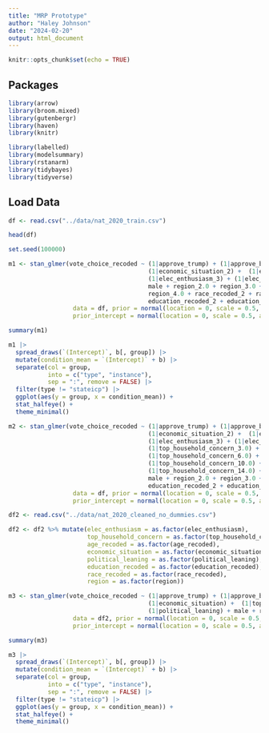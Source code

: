 ```yaml
---
title: "MRP Prototype"
author: "Haley Johnson"
date: "2024-02-20"
output: html_document
---
```


```r
knitr::opts_chunk$set(echo = TRUE)
```

## Packages
```r
library(arrow)
library(broom.mixed)
library(gutenbergr)
library(haven)
library(knitr)

library(labelled)
library(modelsummary)
library(rstanarm)
library(tidybayes)
library(tidyverse)
```

## Load Data

```r
df <- read.csv("../data/nat_2020_train.csv")
```


```r
head(df)
```

```r
set.seed(100000)
```



```r
m1 <- stan_glmer(vote_choice_recoded ~ (1|approve_trump) + (1|approve_biden) + (1|optimistic) + (1|focused_imp_issues) + 
                                       (1|economic_situation_2) +  (1|economic_situation_3) + (1|elec_enthusiasm_2) + 
                                       (1|elec_enthusiasm_3) + (1|elec_enthusiasm_9) + 
                                       male + region_2.0 + region_3.0 + 
                                       region_4.0 + race_recoded_2 + race_recoded_3 + race_recoded_9 + 
                                       education_recoded_2 + education_recoded_3 + education_recoded_9,
                  data = df, prior = normal(location = 0, scale = 0.5, autoscale = TRUE),
                  prior_intercept = normal(location = 0, scale = 0.5, autoscale = TRUE), seed = 853)
```

```r
summary(m1)
```

```r
m1 |>
  spread_draws(`(Intercept)`, b[, group]) |>
  mutate(condition_mean = `(Intercept)` + b) |>
  separate(col = group, 
           into = c("type", "instance"), 
           sep = ":", remove = FALSE) |> 
  filter(type != "stateicp") |> 
  ggplot(aes(y = group, x = condition_mean)) +
  stat_halfeye() +
  theme_minimal()
```



```r
m2 <- stan_glmer(vote_choice_recoded ~ (1|approve_trump) + (1|approve_biden) + (1|optimistic) + (1|focused_imp_issues) + 
                                       (1|economic_situation_2) +  (1|economic_situation_3) + (1|elec_enthusiasm_2) + 
                                       (1|elec_enthusiasm_3) + (1|elec_enthusiasm_9) + (1|top_household_concern_2.0) + 
                                       (1|top_household_concern_3.0) + (1|top_household_concern_4.0) + (1|top_household_concern_5.0) + 
                                       (1|top_household_concern_6.0) + (1|top_household_concern_8.0) + (1|top_household_concern_9.0) + 
                                       (1|top_household_concern_10.0) + (1|top_household_concern_12.0) + (1|top_household_concern_13.0) + 
                                       (1|top_household_concern_14.0) + (1|top_household_concern_15.0) + (1|top_household_concern_16.0) + 
                                       male + region_2.0 + region_3.0 + region_4.0 + race_recoded_2 + race_recoded_3 + 
                                       education_recoded_2 + education_recoded_3, 
                  data = df, prior = normal(location = 0, scale = 0.5, autoscale = TRUE),
                  prior_intercept = normal(location = 0, scale = 0.5, autoscale = TRUE), seed = 853)
```


```r
df2 <- read.csv("../data/nat_2020_cleaned_no_dummies.csv")
```

```r
df2 <- df2 %>% mutate(elec_enthusiasm = as.factor(elec_enthusiasm), 
                      top_household_concern = as.factor(top_household_concern), 
                      age_recoded = as.factor(age_recoded), 
                      economic_situation = as.factor(economic_situation),
                      political_leaning = as.factor(political_leaning),
                      education_recoded = as.factor(education_recoded), 
                      race_recoded = as.factor(race_recoded), 
                      region = as.factor(region))
```



```r
m3 <- stan_glmer(vote_choice_recoded ~ (1|approve_trump) + (1|approve_biden) + (1|optimistic) + (1|focused_imp_issues) + 
                                       (1|economic_situation) +  (1|top_household_concern) + (1|elec_enthusiasm) + 
                                       (1|political_leaning) + male + race_recoded + education_recoded + age_recoded + region,
                  data = df2, prior = normal(location = 0, scale = 0.5, autoscale = TRUE),
                  prior_intercept = normal(location = 0, scale = 0.5, autoscale = TRUE), seed = 853)
```
```r
summary(m3)
```
```r
m3 |>
  spread_draws(`(Intercept)`, b[, group]) |>
  mutate(condition_mean = `(Intercept)` + b) |>
  separate(col = group, 
           into = c("type", "instance"), 
           sep = ":", remove = FALSE) |> 
  filter(type != "stateicp") |> 
  ggplot(aes(y = group, x = condition_mean)) +
  stat_halfeye() +
  theme_minimal()
```

